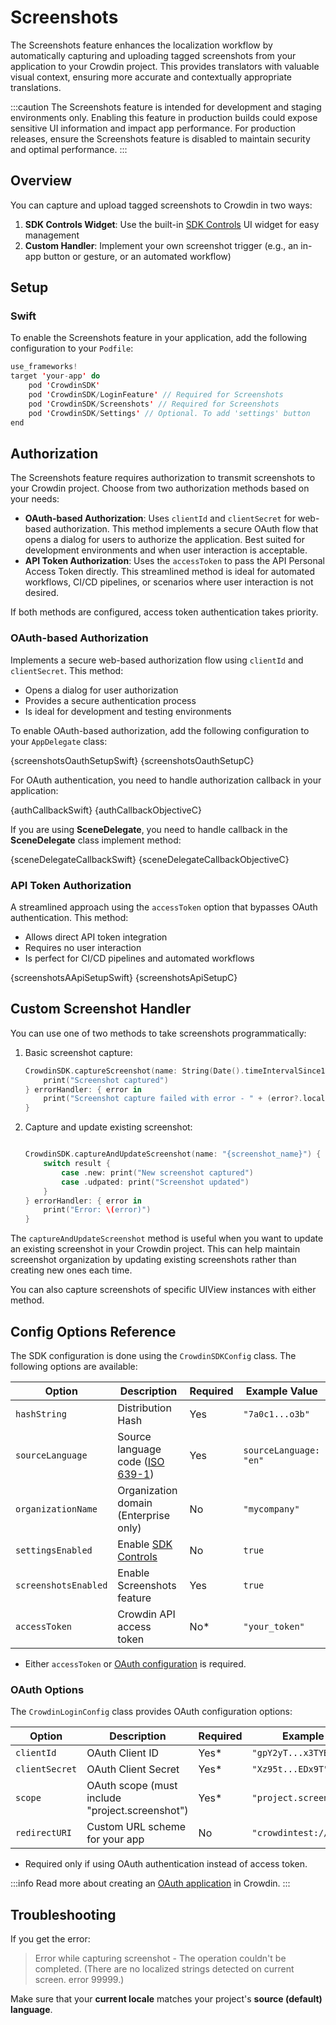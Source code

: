 
# Screenshots

The Screenshots feature enhances the localization workflow by automatically capturing and uploading tagged screenshots from your application to your Crowdin project. This provides translators with valuable visual context, ensuring more accurate and contextually appropriate translations.

:::caution
The Screenshots feature is intended for development and staging environments only. Enabling this feature in production builds could expose sensitive UI information and impact app performance. For production releases, ensure the Screenshots feature is disabled to maintain security and optimal performance.
:::

## Overview

You can capture and upload tagged screenshots to Crowdin in two ways:

1. **SDK Controls Widget**: Use the built-in [SDK Controls](/advanced-features/sdk-controls) UI widget for easy management
2. **Custom Handler**: Implement your own screenshot trigger (e.g., an in-app button or gesture, or an automated workflow)

## Setup

### Swift

To enable the Screenshots feature in your application, add the following configuration to your `Podfile`:

```swift title="Podfile"
use_frameworks!
target 'your-app' do
    pod 'CrowdinSDK'
    pod 'CrowdinSDK/LoginFeature' // Required for Screenshots
    pod 'CrowdinSDK/Screenshots' // Required for Screenshots
    pod 'CrowdinSDK/Settings' // Optional. To add 'settings' button
end
```

## Authorization

The Screenshots feature requires authorization to transmit screenshots to your Crowdin project. Choose from two authorization methods based on your needs:

- **OAuth-based Authorization**: Uses `clientId` and `clientSecret` for web-based authorization. This method implements a secure OAuth flow that opens a dialog for users to authorize the application. Best suited for development environments and when user interaction is acceptable.
- **API Token Authorization**: Uses the `accessToken` to pass the API Personal Access Token directly. This streamlined method is ideal for automated workflows, CI/CD pipelines, or scenarios where user interaction is not desired.

If both methods are configured, access token authentication takes priority.

### OAuth-based Authorization

Implements a secure web-based authorization flow using `clientId` and `clientSecret`. This method:

- Opens a dialog for user authorization
- Provides a secure authentication process
- Is ideal for development and testing environments

To enable OAuth-based authorization, add the following configuration to your `AppDelegate` class:


<Tabs groupId="language">
  <TabItem value="swift" label="Swift"><CodeBlock language="swift" title="AppDelegate.swift">{screenshotsOauthSetupSwift}</CodeBlock></TabItem>
  <TabItem value="obj-c" label="Objective-C"><CodeBlock language="objectivec">{screenshotsOauthSetupC}</CodeBlock></TabItem>
</Tabs>

For OAuth authentication, you need to handle authorization callback in your application:


<Tabs groupId="language">
  <TabItem value="swift" label="Swift"><CodeBlock language="swift">{authCallbackSwift}</CodeBlock></TabItem>
  <TabItem value="obj-c" label="Objective-C"><CodeBlock language="objectivec">{authCallbackObjectiveC}</CodeBlock></TabItem>
</Tabs>

If you are using **SceneDelegate**, you need to handle callback in the **SceneDelegate** class implement method:


<Tabs groupId="language">
  <TabItem value="swift" label="Swift"><CodeBlock language="swift">{sceneDelegateCallbackSwift}</CodeBlock></TabItem>
  <TabItem value="obj-c" label="Objective-C"><CodeBlock language="objectivec">{sceneDelegateCallbackObjectiveC}</CodeBlock></TabItem>
</Tabs>

### API Token Authorization

A streamlined approach using the `accessToken` option that bypasses OAuth authentication. This method:

- Allows direct API token integration
- Requires no user interaction
- Is perfect for CI/CD pipelines and automated workflows


<Tabs groupId="language">
  <TabItem value="swift" label="Swift"><CodeBlock language="swift" title="AppDelegate.swift">{screenshotsAApiSetupSwift}</CodeBlock></TabItem>
  <TabItem value="obj-c" label="Objective-C"><CodeBlock language="objectivec">{screenshotsApiSetupC}</CodeBlock></TabItem>
</Tabs>

## Custom Screenshot Handler

You can use one of two methods to take screenshots programmatically:

1.  Basic screenshot capture:

    ```swift
    CrowdinSDK.captureScreenshot(name: String(Date().timeIntervalSince1970)) {
        print("Screenshot captured")
    } errorHandler: { error in
        print("Screenshot capture failed with error - " + (error?.localizedDescription ?? ""))
    }
    ```

2.  Capture and update existing screenshot:

    ```swift

    CrowdinSDK.captureAndUpdateScreenshot(name: "{screenshot_name}") { result in
        switch result {
            case .new: print("New screenshot captured")
            case .udpated: print("Screenshot updated")
        }
    } errorHandler: { error in
        print("Error: \(error)")
    }
    ```

The `captureAndUpdateScreenshot` method is useful when you want to update an existing screenshot in your Crowdin project. This can help maintain screenshot organization by updating existing screenshots rather than creating new ones each time.

You can also capture screenshots of specific UIView instances with either method.

## Config Options Reference

The SDK configuration is done using the `CrowdinSDKConfig` class. The following options are available:

| Option               | Description                                                                                    | Required | Example Value          |
|----------------------|------------------------------------------------------------------------------------------------|----------|------------------------|
| `hashString`         | Distribution Hash                                                                              | Yes      | `"7a0c1...o3b"`        |
| `sourceLanguage`     | Source language code ([ISO 639-1](http://www.loc.gov/standards/iso639-2/php/English_list.php)) | Yes      | `sourceLanguage: "en"` |
| `organizationName`   | Organization domain (Enterprise only)                                                          | No       | `"mycompany"`          |
| `settingsEnabled`    | Enable [SDK Controls](/advanced-features/sdk-controls)                                         | No       | `true`                 |
| `screenshotsEnabled` | Enable Screenshots feature                                                                     | Yes      | `true`                 |
| `accessToken`        | Crowdin API access token                                                                       | No*      | `"your_token"`         |

* Either `accessToken` or [OAuth configuration](#oauth-options) is required.

### OAuth Options

The `CrowdinLoginConfig` class provides OAuth configuration options:

| Option         | Description                                     | Required | Example                |
|----------------|-------------------------------------------------|----------|------------------------|
| `clientId`     | OAuth Client ID                                 | Yes*     | `"gpY2yT...x3TYB"`     |
| `clientSecret` | OAuth Client Secret                             | Yes*     | `"Xz95t...EDx9T"`      |
| `scope`        | OAuth scope (must include "project.screenshot") | Yes*     | `"project.screenshot"` |
| `redirectURI`  | Custom URL scheme for your app                  | No       | `"crowdintest://"`     |

* Required only if using OAuth authentication instead of access token.

:::info
Read more about creating an [OAuth application](https://support.crowdin.com/account-settings/#oauth) in Crowdin.
:::

## Troubleshooting

If you get the error:

> Error while capturing screenshot - The operation couldn't be completed. (There are no localized strings detected on current screen. error 99999.)

Make sure that your **current locale** matches your project's **source (default) language**.
